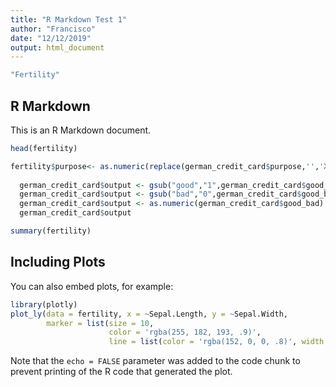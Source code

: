 ```yaml
---
title: "R Markdown Test 1"
author: "Francisco"
date: "12/12/2019"
output: html_document
---
```


```r
"Fertility"

```

## R Markdown

This is an R Markdown document. 

```r
head(fertility)

fertility$purpose<- as.numeric(replace(german_credit_card$purpose,'','X'))[1:1000]
  
  german_credit_card$output <- gsub("good","1",german_credit_card$good_bad)
  german_credit_card$output <- gsub("bad","0",german_credit_card$good_bad)
  german_credit_card$output <- as.numeric(german_credit_card$good_bad)
  german_credit_card$output

summary(fertility)

```

## Including Plots

You can also embed plots, for example:

```r
library(plotly)
plot_ly(data = fertility, x = ~Sepal.Length, y = ~Sepal.Width,
        marker = list(size = 10,
                      color = 'rgba(255, 182, 193, .9)',
                      line = list(color = 'rgba(152, 0, 0, .8)', width = 2)))
```

Note that the `echo = FALSE` parameter was added to the code chunk to prevent printing of the R code that generated the plot.
